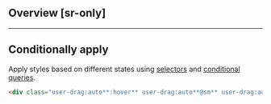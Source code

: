 ## Overview [sr-only]
<Overview/>

---

## Conditionally apply
Apply styles based on different states using [selectors](/guide/state-selectors) and [conditional queries](/guide/conditional-queries).
```html
<div class="user-drag:auto**:hover** user-drag:auto**@sm** user-drag:auto**@dark** user-drag:auto**@print**">…</div>
```

